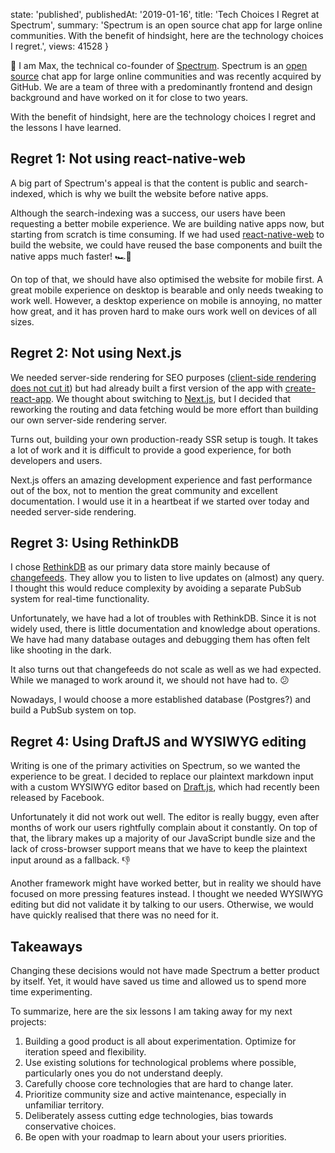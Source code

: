 
  state: 'published',
  publishedAt: '2019-01-16',
  title: 'Tech Choices I Regret at Spectrum',
  summary:
    'Spectrum is an open source chat app for large online communities. With the benefit of hindsight, here are the technology choices I regret.',
  views: 41528
}


<BlogPost meta={meta}>

👋 I am Max, the technical co-founder of [Spectrum](https://spectrum.chat). Spectrum is an [open source](https://github.com/withspectrum/spectrum) chat app for large online communities and was recently acquired by GitHub. We are a team of three with a predominantly frontend and design background and have worked on it for close to two years.

With the benefit of hindsight, here are the technology choices I regret and the lessons I have learned.

## Regret 1: Not using react-native-web

A big part of Spectrum's appeal is that the content is public and search-indexed, which is why we built the website before native apps.

Although the search-indexing was a success, our users have been requesting a better mobile experience. We are building native apps now, but starting from scratch is time consuming. If we had used [react-native-web](https://github.com/necolas/react-native-web) to build the website, we could have reused the base components and built the native apps much faster! 🏎💨

On top of that, we should have also optimised the website for mobile first. A great mobile experience on desktop is bearable and only needs tweaking to work well. However, a desktop experience on mobile is annoying, no matter how great, and it has proven hard to make ours work well on devices of all sizes.

<Lesson
  title="Lesson 1"
  body="Building a good product is all about experimentation and momentum. Optimize for iteration speed and flexibility."
/>

## Regret 2: Not using Next.js

We needed server-side rendering for SEO purposes ([client-side rendering does not cut it](https://twitter.com/mxstbr/status/985188986414161921)) but had already built a first version of the app with [create-react-app](https://github.com/facebook/create-react-app). We thought about switching to [Next.js](https://nextjs.org), but I decided that reworking the routing and data fetching would be more effort than building our own server-side rendering server.

Turns out, building your own production-ready SSR setup is tough. It takes a lot of work and it is difficult to provide a good experience, for both developers and users.

Next.js offers an amazing development experience and fast performance out of the box, not to mention the great community and excellent documentation. I would use it in a heartbeat if we started over today and needed server-side rendering.

<Lesson
  title="Lesson 2"
  body="Use existing solutions for technological problems where possible, particularly ones you do not understand deeply."
/>

## Regret 3: Using RethinkDB

I chose [RethinkDB](https://www.rethinkdb.com) as our primary data store mainly because of [changefeeds](https://rethinkdb.com/docs/changefeeds/javascript/). They allow you to listen to live updates on (almost) any query. I thought this would reduce complexity by avoiding a separate PubSub system for real-time functionality.

Unfortunately, we have had a lot of troubles with RethinkDB. Since it is not widely used, there is little documentation and knowledge about operations. We have had many database outages and debugging them has often felt like shooting in the dark.

It also turns out that changefeeds do not scale as well as we had expected. While we managed to work around it, we should not have had to. 😕

Nowadays, I would choose a more established database (Postgres?) and build a PubSub system on top.

<Lesson
  title="Lesson 3"
  body="Carefully choose core technologies that are hard to change later."
  last={false}
/>

<Lesson
  title="Lesson 4"
  body="Prioritize community size and active maintenance, especially in unfamiliar territory."
  first={false}
/>

## Regret 4: Using DraftJS and WYSIWYG editing

Writing is one of the primary activities on Spectrum, so we wanted the experience to be great. I decided to replace our plaintext markdown input with a custom WYSIWYG editor based on [Draft.js](https://draftjs.org), which had recently been released by Facebook.

Unfortunately it did not work out well. The editor is really buggy, even after months of work our users rightfully complain about it constantly. On top of that, the library makes up a majority of our JavaScript bundle size and the lack of cross-browser support means that we have to keep the plaintext input around as a fallback. 👎

Another framework might have worked better, but in reality we should have focused on more pressing features instead. I thought we needed WYSIWYG editing but did not validate it by talking to our users. Otherwise, we would have quickly realised that there was no need for it.

<Lesson
  title="Lesson 5"
  body="Deliberately assess cutting edge technologies, bias towards conservative choices."
  last={false}
/>

<Lesson
  title="Lesson 6"
  body="Be open with your roadmap to learn about your users priorities."
  first={false}
/>

## Takeaways

Changing these decisions would not have made Spectrum a better product by itself. Yet, it would have saved us time and allowed us to spend more time experimenting.

To summarize, here are the six lessons I am taking away for my next projects:

1. Building a good product is all about experimentation. Optimize for iteration speed and flexibility.
1. Use existing solutions for technological problems where possible, particularly ones you do not understand deeply.
1. Carefully choose core technologies that are hard to change later.
1. Prioritize community size and active maintenance, especially in unfamiliar territory.
1. Deliberately assess cutting edge technologies, bias towards conservative choices.
1. Be open with your roadmap to learn about your users priorities.

</BlogPost>

